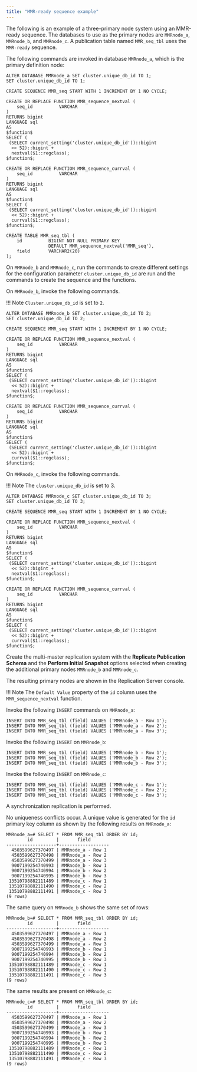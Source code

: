 ```yaml
---
title: "MMR-ready sequence example"
---
```


<div id="mmr_ready_example" class="registered_link"></div>

The following is an example of a three-primary node system using an MMR-ready sequence. The databases to use as the primary nodes are `MMRnode_a`, `MMRnode_b`, and `MMRnode_c`. A publication table named `MMR_seq_tbl` uses the `MMR-ready` sequence.

The following commands are invoked in database `MMRnode_a`, which is the primary definition node:

```text
ALTER DATABASE MMRnode_a SET cluster.unique_db_id TO 1;
SET cluster.unique_db_id TO 1;

CREATE SEQUENCE MMR_seq START WITH 1 INCREMENT BY 1 NO CYCLE;

CREATE OR REPLACE FUNCTION MMR_sequence_nextval (
    seq_id          VARCHAR
)
RETURNS bigint
LANGUAGE sql
AS
$function$
SELECT (
 (SELECT current_setting('cluster.unique_db_id'))::bigint
  << 52)::bigint +
  nextval($1::regclass);
$function$;

CREATE OR REPLACE FUNCTION MMR_sequence_currval (
    seq_id          VARCHAR
)
RETURNS bigint
LANGUAGE sql
AS
$function$
SELECT (
 (SELECT current_setting('cluster.unique_db_id'))::bigint
  << 52)::bigint +
  currval($1::regclass);
$function$;

CREATE TABLE MMR_seq_tbl (
    id          BIGINT NOT NULL PRIMARY KEY
                DEFAULT MMR_sequence_nextval('MMR_seq'),
    field       VARCHAR2(20)
);
```

On `MMRnode_b` and `MMRnode_c`, run the commands to create different settings for the configuration parameter `cluster.unique_db_id` are run and the commands to create the sequence and the functions.

On `MMRnode_b`, invoke the following commands.

!!! Note
    `Cluster.unique_db_id` is set to `2`.

```text
ALTER DATABASE MMRnode_b SET cluster.unique_db_id TO 2;
SET cluster.unique_db_id TO 2;

CREATE SEQUENCE MMR_seq START WITH 1 INCREMENT BY 1 NO CYCLE;

CREATE OR REPLACE FUNCTION MMR_sequence_nextval (
    seq_id          VARCHAR
)
RETURNS bigint
LANGUAGE sql
AS
$function$
SELECT (
 (SELECT current_setting('cluster.unique_db_id'))::bigint
  << 52)::bigint +
  nextval($1::regclass);
$function$;

CREATE OR REPLACE FUNCTION MMR_sequence_currval (
    seq_id          VARCHAR
)
RETURNS bigint
LANGUAGE sql
AS
$function$
SELECT (
 (SELECT current_setting('cluster.unique_db_id'))::bigint
  << 52)::bigint +
  currval($1::regclass);
$function$;
```

On `MMRnode_c`, invoke the following commands.

!!! Note
    The `cluster.unique_db_id` is set to 3.

```text
ALTER DATABASE MMRnode_c SET cluster.unique_db_id TO 3;
SET cluster.unique_db_id TO 3;

CREATE SEQUENCE MMR_seq START WITH 1 INCREMENT BY 1 NO CYCLE;

CREATE OR REPLACE FUNCTION MMR_sequence_nextval (
    seq_id          VARCHAR
)
RETURNS bigint
LANGUAGE sql
AS
$function$
SELECT (
 (SELECT current_setting('cluster.unique_db_id'))::bigint
  << 52)::bigint +
  nextval($1::regclass);
$function$;

CREATE OR REPLACE FUNCTION MMR_sequence_currval (
    seq_id          VARCHAR
)
RETURNS bigint
LANGUAGE sql
AS
$function$
SELECT (
 (SELECT current_setting('cluster.unique_db_id'))::bigint
  << 52)::bigint +
  currval($1::regclass);
$function$;
```

Create the multi-master replication system with the **Replicate Publication Schema** and the **Perform Initial Snapshot** options selected when creating the additional primary nodes `MMRnode_b` and `MMRnode_c`.

The resulting primary nodes are shown in the Replication Server console.

!!! Note
    The `Default Value` property of the `id` column uses the `MMR_sequence_nextval` function.

Invoke the following `INSERT` commands on `MMRnode_a`:

```text
INSERT INTO MMR_seq_tbl (field) VALUES ('MMRnode_a - Row 1');
INSERT INTO MMR_seq_tbl (field) VALUES ('MMRnode_a - Row 2');
INSERT INTO MMR_seq_tbl (field) VALUES ('MMRnode_a - Row 3');
```

Invoke the following `INSERT` on `MMRnode_b`:

```text
INSERT INTO MMR_seq_tbl (field) VALUES ('MMRnode_b - Row 1');
INSERT INTO MMR_seq_tbl (field) VALUES ('MMRnode_b - Row 2');
INSERT INTO MMR_seq_tbl (field) VALUES ('MMRnode_b - Row 3');
```

Invoke the following `INSERT` on `MMRnode_c`:

```text
INSERT INTO MMR_seq_tbl (field) VALUES ('MMRnode_c - Row 1');
INSERT INTO MMR_seq_tbl (field) VALUES ('MMRnode_c - Row 2');
INSERT INTO MMR_seq_tbl (field) VALUES ('MMRnode_c - Row 3');
```

A synchronization replication is performed.

No uniqueness conflicts occur. A unique value is generated for the `id` primary key column as shown by the following results on `MMRnode_a`:

```text
MMRnode_a=# SELECT * FROM MMR_seq_tbl ORDER BY id;
        id         |       field
-------------------+-------------------
  4503599627370497 | MMRnode_a - Row 1
  4503599627370498 | MMRnode_a - Row 2
  4503599627370499 | MMRnode_a - Row 3
  9007199254740993 | MMRnode_b - Row 1
  9007199254740994 | MMRnode_b - Row 2
  9007199254740995 | MMRnode_b - Row 3
 13510798882111489 | MMRnode_c - Row 1
 13510798882111490 | MMRnode_c - Row 2
 13510798882111491 | MMRnode_c - Row 3
(9 rows)
```

The same query on `MMRnode_b` shows the same set of rows:

```text
MMRnode_b=# SELECT * FROM MMR_seq_tbl ORDER BY id;
        id         |       field
-------------------+-------------------
  4503599627370497 | MMRnode_a - Row 1
  4503599627370498 | MMRnode_a - Row 2
  4503599627370499 | MMRnode_a - Row 3
  9007199254740993 | MMRnode_b - Row 1
  9007199254740994 | MMRnode_b - Row 2
  9007199254740995 | MMRnode_b - Row 3
 13510798882111489 | MMRnode_c - Row 1
 13510798882111490 | MMRnode_c - Row 2
 13510798882111491 | MMRnode_c - Row 3
(9 rows)
```

The same results are present on `MMRnode_c`:

```text
MMRnode_c=# SELECT * FROM MMR_seq_tbl ORDER BY id;
        id         |       field
-------------------+-------------------
  4503599627370497 | MMRnode_a - Row 1
  4503599627370498 | MMRnode_a - Row 2
  4503599627370499 | MMRnode_a - Row 3
  9007199254740993 | MMRnode_b - Row 1
  9007199254740994 | MMRnode_b - Row 2
  9007199254740995 | MMRnode_b - Row 3
 13510798882111489 | MMRnode_c - Row 1
 13510798882111490 | MMRnode_c - Row 2
 13510798882111491 | MMRnode_c - Row 3
(9 rows)
```
